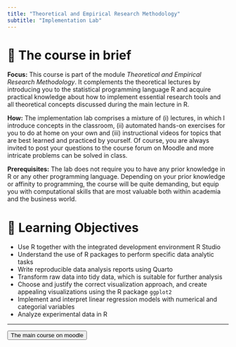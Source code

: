 ```yaml
---
title: "Theoretical and Empirical Research Methodology"
subtitle: "Implementation Lab"
---
```


# 📑 The course in brief

**Focus:** 
This course is part of the module *Theoretical and Empirical Research Methodology*.
It complements the theoretical lectures by introducing you to the statistical 
programming language R and acquire practical knowledge about how to implement 
essential research tools and all theoretical concepts discussed during the 
main lecture in R. 

**How:** 
The implementation lab comprises a mixture of (i) lectures, in which I introduce concepts
in the classroom, (ii) automated hands-on exercises for you to do at home on
your own and (iii) instructional videos for topics that are best learned and
practiced by yourself. Of course, you are always invited to post your questions
to the course forum on Moodle and more intricate problems can be solved in class.

**Prerequisites:**
The lab does not require you to have any prior knowledge in R or any other 
programming language. Depending on your prior knowledge or affinity to 
programming, the course will be quite demanding, but equip you with 
computational skills that are most valuable both within academia and the 
business world. 

# 🎯 Learning Objectives

-	Use R together with the integrated development environment R Studio
-	Understand the use of R packages to perform specific data analytic tasks
-	Write reproducible data analysis reports using Quarto
-	Transform raw data into tidy data, which is suitable for further analysis
-	Choose and justify the correct visualization approach, and create appealing visualizations using the R package `ggplot2`
-	Implement and interpret linear regression models with numerical and categorial variables
- Analyze experimental data in R



-----------------


<a href=https://elearning.uni-flensburg.de/moodle/course/view.php?id=16256>
    <button class="button-61">The main course on moodle</button>
</a>
